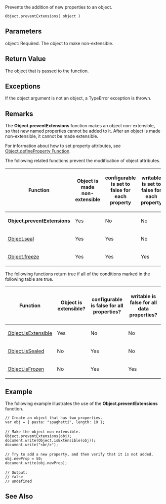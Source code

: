 Prevents the addition of new properties to an object.

 Object.preventExtensions( object )
==Parameters==
; object: Required. The object to make non-extensible.

==Return Value==
The object that is passed to the function.


==Exceptions==
If the object argument is not an object, a TypeError exception is thrown.


==Remarks==
The '''Object.preventExtensions''' function makes an object non-extensible, so that new named properties cannot be added to it. After an object is made non-extensible, it cannot be made extensible.

For information about how to set property attributes, see [[javascript/Object/defineProperty|Object.defineProperty Function]].

The following related functions prevent the modification of object attributes.

{| class='wikitable'
|-
! Function
! Object is made non-extensible
! configurable is set to false for each property
! writable is set to false for each property
|-
| '''Object.preventExtensions'''
| Yes
| No
| No
|-
| [[javascript/Object/seal|Object.seal]]
| Yes
| Yes
| No
|-
| [[javascript/Object/freeze|Object.freeze]]
| Yes
| Yes
| Yes
|}
The following functions return true if all of the conditions marked in the following table are true.

{| class='wikitable'
|-
! Function
! Object is extensible?
! configurable is false for all properties?
! writable is false for all data properties?
|-
| [[javascript/Object/isExtensible|Object.isExtensible]]
| Yes
| No
| No
|-
| [[javascript/Object/isSealed|Object.isSealed]]
| No
| Yes
| No
|-
| [[javascript/Object/isFrozen|Object.isFrozen]]
| No
| Yes
| Yes
|}

==Example==
The following example illustrates the use of the '''Object.preventExtensions''' function.

 // Create an object that has two properties.
 var obj = { pasta: "spaghetti", length: 10 };
 
 // Make the object non-extensible.
 Object.preventExtensions(obj);
 document.write(Object.isExtensible(obj));
 document.write("&lt;br/&gt;");
 
 // Try to add a new property, and then verify that it is not added.
 obj.newProp = 50;
 document.write(obj.newProp);
 
 // Output:
 // false
 // undefined

==See Also==

              

              

              

              

              
